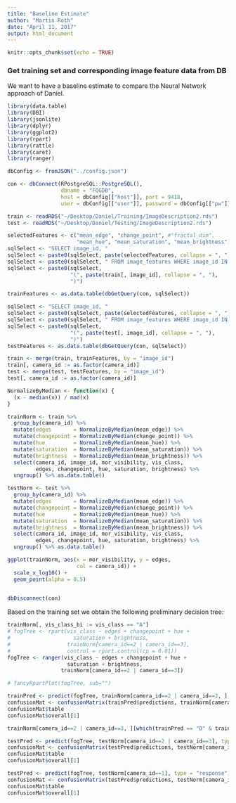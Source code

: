 ```yaml
---
title: "Baseline Estimate"
author: "Martin Roth"
date: "April 11, 2017"
output: html_document
---
```


```r
knitr::opts_chunk$set(echo = TRUE)
```

### Get training set and corresponding image feature data from DB

We want to have a baseline estimate to compare the Neural Network approach of
Daniel.

```r
library(data.table)
library(DBI)
library(jsonlite)
library(dplyr)
library(ggplot2)
library(rpart)
library(rattle)
library(caret)
library(ranger)
```

```r
dbConfig <- fromJSON("../config.json")

con <- dbConnect(RPostgreSQL::PostgreSQL(),
                 dbname = "FOGDB",
                 host = dbConfig[["host"]], port = 9418,
                 user = dbConfig[["user"]], password = dbConfig[["pw"]])

```

```r
train <- readRDS("~/Desktop/Daniel/Training/ImageDescription2.rds")
test <- readRDS("~/Desktop/Daniel/Testing/ImageDescription2.rds")
```

```r
selectedFeatures <- c("mean_edge", "change_point", #"fractal_dim",
                      "mean_hue", "mean_saturation", "mean_brightness")
sqlSelect <- "SELECT image_id, "
sqlSelect <- paste0(sqlSelect, paste(selectedFeatures, collapse = ", "))
sqlSelect <- paste0(sqlSelect, " FROM image_features WHERE image_id IN ")
sqlSelect <- paste0(sqlSelect,
                    "(", paste(train[, image_id], collapse = ", "),
                    ")")

trainFeatures <- as.data.table(dbGetQuery(con, sqlSelect))

sqlSelect <- "SELECT image_id, "
sqlSelect <- paste0(sqlSelect, paste(selectedFeatures, collapse = ", "))
sqlSelect <- paste0(sqlSelect, " FROM image_features WHERE image_id IN ")
sqlSelect <- paste0(sqlSelect,
                    "(", paste(test[, image_id], collapse = ", "),
                    ")")
testFeatures <- as.data.table(dbGetQuery(con, sqlSelect))
```

```r
train <- merge(train, trainFeatures, by = "image_id")
train[, camera_id := as.factor(camera_id)]
test <- merge(test, testFeatures, by = "image_id")
test[, camera_id := as.factor(camera_id)]
```

```r

NormalizeByMedian <- function(x) {
  (x - median(x)) / mad(x)
}

trainNorm <- train %>% 
  group_by(camera_id) %>%
  mutate(edges       = NormalizeByMedian(mean_edge)) %>%
  mutate(changepoint = NormalizeByMedian(change_point)) %>%
  mutate(hue         = NormalizeByMedian(mean_hue)) %>%
  mutate(saturation  = NormalizeByMedian(mean_saturation)) %>%
  mutate(brightness  = NormalizeByMedian(mean_brightness)) %>%
  select(camera_id, image_id, mor_visibility, vis_class,
         edges, changepoint, hue, saturation, brightness) %>%
  ungroup() %>% as.data.table()

testNorm <- test %>% 
  group_by(camera_id) %>%
  mutate(edges       = NormalizeByMedian(mean_edge)) %>%
  mutate(changepoint = NormalizeByMedian(change_point)) %>%
  mutate(hue         = NormalizeByMedian(mean_hue)) %>%
  mutate(saturation  = NormalizeByMedian(mean_saturation)) %>%
  mutate(brightness  = NormalizeByMedian(mean_brightness)) %>%
  select(camera_id, image_id, mor_visibility, vis_class,
         edges, changepoint, hue, saturation, brightness) %>%
  ungroup() %>% as.data.table()

ggplot(trainNorm, aes(x = mor_visibility, y = edges,
                      col = camera_id)) +
  scale_x_log10() +
  geom_point(alpha = 0.5)
  
```


```r
dbDisconnect(con)
```

Based on the training set we obtain the following preliminary decision tree:
```r
trainNorm[, vis_class_bi := vis_class == "A"]
# fogTree <- rpart(vis_class ~ edges + changepoint + hue +
#                    saturation + brightness,
#                  trainNorm[camera_id==2 | camera_id==3],
#                  control = rpart.control(cp = 0.01))
fogTree <- ranger(vis_class ~ edges + changepoint + hue +
                   saturation + brightness,
                 trainNorm[camera_id==2 | camera_id==3])
```

```r
# fancyRpartPlot(fogTree, sub="")
```

```r
trainPred <- predict(fogTree, trainNorm[camera_id==2 | camera_id==3, ], type = "response")
confusionMat <- confusionMatrix(trainPred$predictions, trainNorm[camera_id==2 | camera_id==3, vis_class])
confusionMat$table
confusionMat$overall[1]

trainNorm[camera_id==2 | camera_id==3, ][which(trainPred == "D" & trainNorm[camera_id==2 | camera_id==3, vis_class] == "A"), image_id]
```

```r
testPred <- predict(fogTree, testNorm[camera_id==2 | camera_id==3], type = "response")
confusionMat <- confusionMatrix(testPred$predictions, testNorm[camera_id==2 | camera_id==3, vis_class])
confusionMat$table
confusionMat$overall[1]
```

```r
testPred <- predict(fogTree, testNorm[camera_id==1], type = "response")
confusionMat <- confusionMatrix(testPred$predictions, testNorm[camera_id==1, vis_class])
confusionMat$table
confusionMat$overall[1]
```
